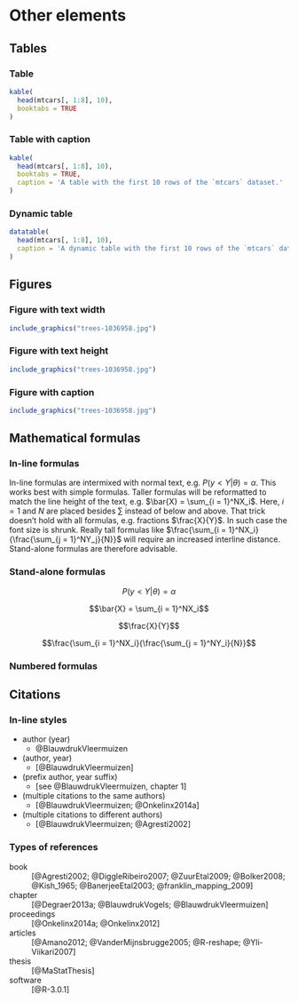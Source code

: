 # Other elements

## Tables

### Table

```r
kable(
  head(mtcars[, 1:8], 10), 
  booktabs = TRUE
)
```

### Table with caption

```r
kable(
  head(mtcars[, 1:8], 10), 
  booktabs = TRUE,
  caption = 'A table with the first 10 rows of the `mtcars` dataset.'
)
```

### Dynamic table

```r
datatable(
  head(mtcars[, 1:8], 10), 
  caption = 'A dynamic table with the first 10 rows of the `mtcars` dataset.'
)
```

## Figures

### Figure with text width

```r
include_graphics("trees-1036958.jpg")
```

### Figure with text height

```r
include_graphics("trees-1036958.jpg")
```

### Figure with caption

```r
include_graphics("trees-1036958.jpg")
```

## Mathematical formulas

### In-line formulas

In-line formulas are intermixed with normal text, e.g. $P(y < Y|\theta) = \alpha$. This works best with simple formulas. Taller formulas will be reformatted to match the line height of the text, e.g. $\bar{X} = \sum_{i = 1}^NX_i$. Here, $i = 1$ and $N$ are placed besides $\sum$ instead of below and above. That trick doesn't hold with all formulas, e.g. fractions $\frac{X}{Y}$. In such case the font size is shrunk. Really tall formulas like $\frac{\sum_{i = 1}^NX_i}{\frac{\sum_{j = 1}^NY_j}{N}}$ will require an increased interline distance. Stand-alone formulas are therefore advisable.

### Stand-alone formulas

$$P(y < Y|\theta) = \alpha$$

$$\bar{X} = \sum_{i = 1}^NX_i$$

$$\frac{X}{Y}$$

$$\frac{\sum_{i = 1}^NX_i}{\frac{\sum_{j = 1}^NY_i}{N}}$$

### Numbered formulas

\begin{equation}
  \bar{X} = \sum_{i = 1}^NX_i
  (\#eq:som0)
\end{equation}

\begin{equation}
  \frac{X}{Y}
  (\#eq:som)
\end{equation}

\begin{equation}
  \frac{\sum_{i = 1}^NX_i}{\frac{\sum_{j = 1}^NY_j}{N}}
  (\#eq:som1)
\end{equation}

## Citations

### In-line styles

- author (year)
    - @BlauwdrukVleermuizen
- (author, year)
    - [@BlauwdrukVleermuizen]
- (prefix author, year suffix)
    - [see @BlauwdrukVleermuizen, chapter 1]
- (multiple citations to the same authors)
    - [@BlauwdrukVleermuizen; @Onkelinx2014a]
- (multiple citations to different authors)
    - [@BlauwdrukVleermuizen; @Agresti2002]

### Types of references

book
  ~ [@Agresti2002; @DiggleRibeiro2007; @ZuurEtal2009; @Bolker2008; @Kish_1965; @BanerjeeEtal2003; @franklin_mapping_2009]

chapter
  ~ [@Degraer2013a; @BlauwdrukVogels; @BlauwdrukVleermuizen]

proceedings
  ~ [@Onkelinx2014a; @Onkelinx2012]

articles
  ~ [@Amano2012; @VanderMijnsbrugge2005; @R-reshape; @Yli-Viikari2007]

thesis
  ~ [@MaStatThesis]
  
software
  ~ [@R-3.0.1]
